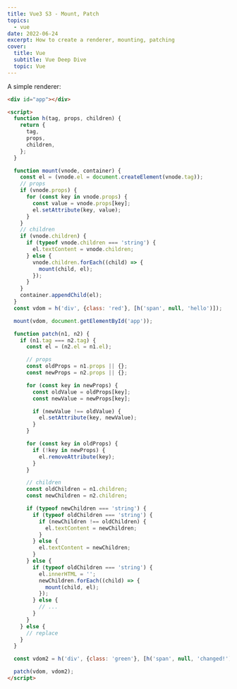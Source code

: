 ```yaml
---
title: Vue3 S3 - Mount, Patch
topics:
  - vue
date: 2022-06-24
excerpt: How to create a renderer, mounting, patching
cover:
  title: Vue
  subtitle: Vue Deep Dive
  topic: Vue
---
```


A simple renderer:

```html
<div id="app"></div>

<script>
  function h(tag, props, children) {
    return {
      tag,
      props,
      children,
    };
  }

  function mount(vnode, container) {
    const el = (vnode.el = document.createElement(vnode.tag));
    // props
    if (vnode.props) {
      for (const key in vnode.props) {
        const value = vnode.props[key];
        el.setAttribute(key, value);
      }
    }
    // children
    if (vnode.children) {
      if (typeof vnode.children === 'string') {
        el.textContent = vnode.children;
      } else {
        vnode.children.forEach((child) => {
          mount(child, el);
        });
      }
    }
    container.appendChild(el);
  }
  const vdom = h('div', {class: 'red'}, [h('span', null, 'hello')]);

  mount(vdom, document.getElementById('app'));

  function patch(n1, n2) {
    if (n1.tag === n2.tag) {
      const el = (n2.el = n1.el);

      // props
      const oldProps = n1.props || {};
      const newProps = n2.props || {};

      for (const key in newProps) {
        const oldValue = oldProps[key];
        const newValue = newProps[key];

        if (newValue !== oldValue) {
          el.setAttribute(key, newValue);
        }
      }

      for (const key in oldProps) {
        if (!key in newProps) {
          el.removeAttribute(key);
        }
      }

      // children
      const oldChildren = n1.children;
      const newChildren = n2.children;

      if (typeof newChildren === 'string') {
        if (typeof oldChildren === 'string') {
          if (newChildren !== oldChildren) {
            el.textContent = newChildren;
          }
        } else {
          el.textContent = newChildren;
        }
      } else {
        if (typeof oldChildren === 'string') {
          el.innerHTML = '';
          newChildren.forEach((child) => {
            mount(child, el);
          });
        } else {
          // ...
        }
      }
    } else {
      // replace
    }
  }

  const vdom2 = h('div', {class: 'green'}, [h('span', null, 'changed!')]);

  patch(vdom, vdom2);
</script>
```
